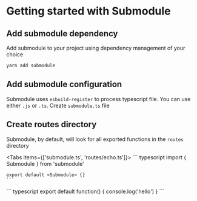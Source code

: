 
# Getting started with Submodule
 
## Add submodule dependency

Add submodule to your project using dependency management of your choice

``` bash
yarn add submodule
```

## Add submodule configuration

Submodule uses `esbuild-register` to process typescript file. You can use either `.js` or `.ts`. Create `submodule.ts` file



## Create routes directory

Submodule, by default, will look for all exported functions in the `routes` directory

<Tabs items={['submodule.ts', 'routes/echo.ts']}>
  <Tab>
    ``` typescript
    import { Submodule } from 'submodule'

    export default <Submodule> {}
    ```
  </Tab>
  <Tab>
    ``` typescript
    export default function() { console.log('hello') }
    ```
  </Tab>
</Tabs>